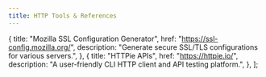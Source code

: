 ```yaml
---
title: HTTP Tools & References
---
```



  {
    title: "Mozilla SSL Configuration Generator",
    href: "https://ssl-config.mozilla.org/",
    description: "Generate secure SSL/TLS configurations for various servers.",
  },
  {
    title: "HTTPie APIs",
    href: "https://httpie.io/",
    description: "A user-friendly CLI HTTP client and API testing platform.",
  },
];

<MyLinkGrid links={httpLinks} gridTitle="Essential HTTP Utilities" />
